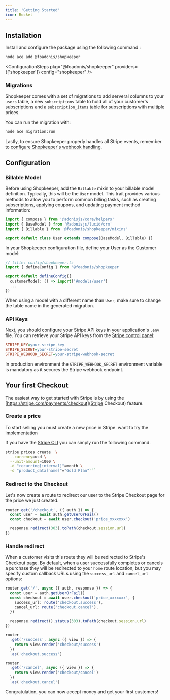 ```yaml
---
title: 'Getting Started'
icon: Rocket
---
```


## Installation

Install and configure the package using the following command :

```sh
node ace add @foadonis/shopkeeper
```

<ConfigurationSteps pkg="@foadonis/shopkeeper" providers={['shopkeeper']} config="shopkeeper" />

### Migrations

Shopkeeper comes with a set of migrations to add serveral columns to your `users` table, a new `subscriptions` table to hold all of your customer's subscriptions and a `subscription_items` table for subscriptions with multiple prices.

You can run the migration with:

```sh
node ace migration:run
```

Lastly, to ensure Shopkeeper properly handles all Stripe events, remember to [configure Shopkeeper's webhook handling](./webhooks).

## Configuration

### Billable Model

Before using Shopkeeper, add the `Billable` mixin to your billable model definition. Typically, this will be the `User` model. This trait provides various methods to allow you to perform common billing tasks, such as creating subscriptions, applying coupons, and updating payment method information:

```ts title="app/models/user.ts"
import { compose } from '@adonisjs/core/helpers'
import { BaseModel } from '@adonisjs/lucid/orm'
import { Billable } from '@foadonis/shopkeeper/mixins'

export default class User extends compose(BaseModel, Billable) {}
```

In your Shopkeeper configuration file, define your User as the Customer model:

```ts
// title: config/shopkeeper.ts
import { defineConfig } from '@foadonis/shopkeeper'

export default defineConfig({
  customerModel: () => import('#models/user')
  ...
})
```

<Callout>

When using a model with a different name than `User`, make sure to change the table name in the generated migration.

</Callout>

### API Keys

Next, you should configure your Stripe API keys in your application's `.env` file. You can retrieve your Stripe API keys from the [Stripe control panel](https://dashboard.stripe.com/test/developers):

```ini title=".env"
STRIPE_KEY=your-stripe-key
STRIPE_SECRET=your-stripe-secret
STRIPE_WEBHOOK_SECRET=your-stripe-webhook-secret
```

<Callout type="warn">

In production environment the `STRIPE_WEBHOOK_SECRET` environment variable is mandatory as it secures the Stripe webhook endpoint.

</Callout>

## Your first Checkout

The easiest way to get started with Stripe is by using the [https://stripe.com/payments/checkout](Stripe Checkout) feature.

### Create a price

To start selling you must create a new price in Stripe. want to try the implementation

If you have the [Stripe CLI](https://docs.stripe.com/stripe-cli) you can simply run the following command.

````bash
stripe prices create  \
  --currency=usd \
  --unit-amount=1000 \
  -d "recurring[interval]"=month \
  -d "product_data[name]"="Gold Plan"```
````

### Redirect to the Checkout

Let's now create a route to redirect our user to the Stripe Checkout page for the price we just created.

```ts title="start/routes.ts"
router.get('/checkout', ({ auth }) => {
  const user = await auth.getUserOrFail()
  const checkout = await user.checkout('price_xxxxxxx')

  response.redirect(303).toPath(checkout.session.url)
})
```

### Handle redirect

When a customer visits this route they will be redirected to Stripe's Checkout page. By default, when a user successfully completes or cancels a purchase they will be redirected to your `home` route location, but you may specify custom callback URLs using the `success_url` and `cancel_url` options:

```ts
router.get('/', async ({ auth, response }) => {
  const user = auth.getUserOrFail()
  const checkout = await user.checkout('price_xxxxxxx', {
    success_url: route('checkout.success'),
    cancel_url: route('checkout.cancel'),
  })

  response.redirect().status(303).toPath(checkout.session.url)
})

router
  .get('/success', async ({ view }) => {
    return view.render('checkout/success')
  })
  .as('checkout.success')

router
  .get('/cancel', async ({ view }) => {
    return view.render('checkout/cancel')
  })
  .as('checkout.cancel')
```

Congratulation, you can now accept money and get your first customers!
